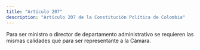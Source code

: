 ```yaml
---
title: "Artículo 207"
description: "Artículo 207 de la Constitución Política de Colombia"
---
```


Para ser ministro o director de departamento administrativo se requieren las mismas calidades que para ser representante a la Cámara.
